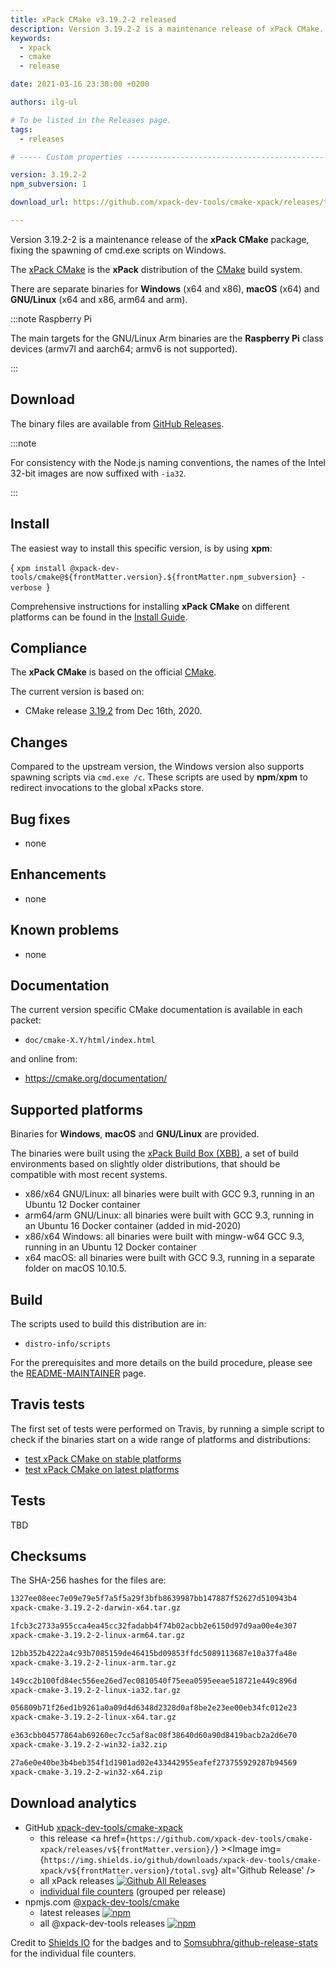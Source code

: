 ```yaml
---
title: xPack CMake v3.19.2-2 released
description: Version 3.19.2-2 is a maintenance release of xPack CMake.
keywords:
  - xpack
  - cmake
  - release

date: 2021-03-16 23:30:00 +0200

authors: ilg-ul

# To be listed in the Releases page.
tags:
  - releases

# ----- Custom properties -----------------------------------------------------

version: 3.19.2-2
npm_subversion: 1

download_url: https://github.com/xpack-dev-tools/cmake-xpack/releases/tag/v3.19.2-2/

---
```


<head>
  <title>{frontMatter.title}</title>
  <meta property="og:title" content={frontMatter.title} />
</head>

Version 3.19.2-2 is a maintenance release of the **xPack CMake** package, fixing the spawning of cmd.exe scripts on Windows.

<!-- truncate -->


The [xPack CMake](https://xpack-dev-tools.github.io/cmake-xpack/)
is the **xPack** distribution of the
[CMake](https://cmake.org) build system.

There are separate binaries for **Windows** (x64 and x86),
**macOS** (x64) and **GNU/Linux** (x64 and x86, arm64 and arm).

:::note Raspberry Pi

The main targets for the GNU/Linux Arm
binaries are the **Raspberry Pi** class devices (armv7l and aarch64;
armv6 is not supported).

:::

## Download

The binary files are available from <a href={frontMatter.download_url}>GitHub Releases</a>.

:::note

For consistency with the Node.js naming conventions, the names of the Intel 32-bit images are now suffixed with `-ia32`.

:::

## Install

The easiest way to install this specific version, is by using **xpm**:

<CodeBlock language="console"> {
`xpm install @xpack-dev-tools/cmake@${frontMatter.version}.${frontMatter.npm_subversion} -verbose
`} </CodeBlock>

Comprehensive instructions for installing **xPack CMake** on different platforms
can be found in the [Install Guide](/docs/install/).

## Compliance

The **xPack CMake** is based on the official
[CMake](https://cmake.org).

The current version is based on:

- CMake release
[3.19.2](https://github.com/Kitware/CMake/releases/tag/v3.19.2/)
from Dec 16th, 2020.

## Changes

Compared to the upstream version, the Windows version also supports
spawning scripts via `cmd.exe /c`. These scripts are used by **npm**/**xpm**
to redirect invocations to the global xPacks store.

## Bug fixes

- none

## Enhancements

- none

## Known problems

- none

## Documentation

The current version specific CMake documentation is available in each packet:

- `doc/cmake-X.Y/html/index.html`

and online from:

- https://cmake.org/documentation/

## Supported platforms

Binaries for **Windows**, **macOS** and **GNU/Linux** are provided.

The binaries were built using the
[xPack Build Box (XBB)](https://github.com/xpack/xpack-build-box), a set
of build environments based on slightly older distributions, that should be
compatible with most recent systems.

- x86/x64 GNU/Linux: all binaries were built with GCC 9.3, running in an
  Ubuntu 12 Docker container
- arm64/arm GNU/Linux: all binaries were built with GCC 9.3, running in an
  Ubuntu 16 Docker container (added in mid-2020)
- x86/x64 Windows: all binaries were built with mingw-w64 GCC 9.3, running in an
  Ubuntu 12 Docker container
- x64 macOS: all binaries were built with GCC 9.3, running in a separate
  folder on macOS 10.10.5.

## Build

The scripts used to build this distribution are in:

- `distro-info/scripts`

For the prerequisites and more details on the build procedure, please see the
[README-MAINTAINER](https://github.com/xpack-dev-tools/cmake-xpack/blob/xpack/README-MAINTAINER.md) page.

## Travis tests

The first set of tests were performed on Travis, by running
a simple script to check if the binaries start on a wide range of
platforms and distributions:

- [test xPack CMake on stable platforms](https://travis-ci.com/github/xpack-dev-tools/cmake-xpack/builds/220317746)
- [test xPack CMake on latest platforms](https://travis-ci.com/github/xpack-dev-tools/cmake-xpack/builds/220317753)

## Tests

TBD

## Checksums

The SHA-256 hashes for the files are:

```txt
1327ee08eec7e09e79e5f7a5f5a29f3bfb8639987bb147887f52627d510943b4
xpack-cmake-3.19.2-2-darwin-x64.tar.gz

1fcb3c2733a955cca4ea45cc32fadabb4f74b02acbb2e6150d97d9aa00e4e307
xpack-cmake-3.19.2-2-linux-arm64.tar.gz

12bb352b4222a4c93b7085159de46415bd09853ffdc5089113687e10a37fa48e
xpack-cmake-3.19.2-2-linux-arm.tar.gz

149cc2b100fd84ec556ee26ed7ec0810540f75eea0595eeae518721e449c896d
xpack-cmake-3.19.2-2-linux-ia32.tar.gz

056809b71f26ed1b9261a0a09d4d6348d2328d0af8be2e23ee00eb34fc012e23
xpack-cmake-3.19.2-2-linux-x64.tar.gz

e363cbb04577864ab69260ec7cc5af8ac08f38640d60a90d8419bacb2a2d6e70
xpack-cmake-3.19.2-2-win32-ia32.zip

27a6e0e40be3b4beb354f1d1901ad02e433442955eafef273755929287b94569
xpack-cmake-3.19.2-2-win32-x64.zip
```

## Download analytics

- GitHub [xpack-dev-tools/cmake-xpack](https://github.com/xpack-dev-tools/cmake-xpack/)
  - this release <a href={`https://github.com/xpack-dev-tools/cmake-xpack/releases/v${frontMatter.version}/`} ><Image img={`https://img.shields.io/github/downloads/xpack-dev-tools/cmake-xpack/v${frontMatter.version}/total.svg`} alt='Github Release' /></a>
  - all xPack releases [![Github All Releases](https://img.shields.io/github/downloads/xpack-dev-tools/cmake-xpack/total.svg)](https://github.com/xpack-dev-tools/cmake-xpack/releases/)
  - [individual file counters](https://somsubhra.github.io/github-release-stats/?username=xpack-dev-tools&repository=cmake-xpack) (grouped per release)
- npmjs.com [@xpack-dev-tools/cmake](https://www.npmjs.com/package/@xpack-dev-tools/cmake)
  - latest releases [![npm](https://img.shields.io/npm/dw/@xpack-dev-tools/cmake.svg)](https://www.npmjs.com/package/@xpack-dev-tools/cmake/)
  - all @xpack-dev-tools releases [![npm](https://img.shields.io/npm/dt/@xpack-dev-tools/cmake.svg)](https://www.npmjs.com/package/@xpack-dev-tools/cmake/)

Credit to [Shields IO](https://shields.io) for the badges and to
[Somsubhra/github-release-stats](https://github.com/Somsubhra/github-release-stats)
for the individual file counters.

